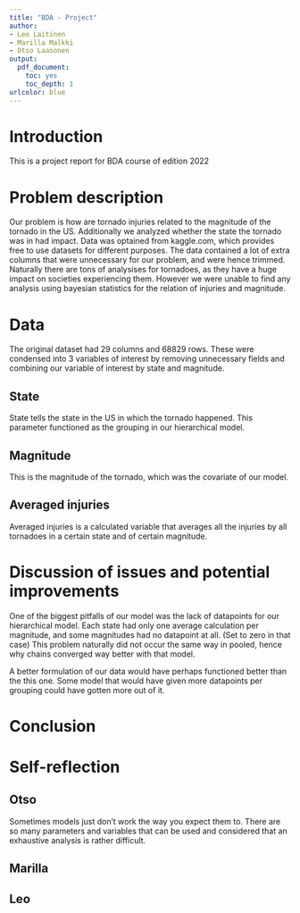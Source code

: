 ---
title: "BDA - Project"
author: 
- Leo Laitinen
- Marilla Malkki
- Otso Laasonen
output: 
  pdf_document: 
    toc: yes
    toc_depth: 1
urlcolor: blue
---

# Introduction
This is a project report for BDA course of edition 2022

# Problem description
Our problem is how are tornado injuries related to the magnitude of the tornado in the US. Additionally we analyzed whether the state the tornado was in had impact. 
Data was optained from kaggle.com, which provides free to use datasets for different purposes. The data contained a lot of extra columns that were unnecessary for our problem, and were hence trimmed.
Naturally there are tons of analysises for tornadoes, as they have a huge impact on societies experiencing them. However we were unable to find any analysis using bayesian statistics for the relation of injuries and magnitude.

# Data

The original dataset had 29 columns and 68829 rows. These were condensed into 3 variables of interest by removing unnecessary fields and combining our variable of interest by state and magnitude.

## State
State tells the state in the US in which the tornado happened. This parameter functioned as the grouping in our hierarchical model.

## Magnitude
This is the magnitude of the tornado, which was the covariate of our model. 

## Averaged injuries
Averaged injuries is a calculated variable that averages all the injuries by all tornadoes in a certain state and of certain magnitude.

# Discussion of issues and potential improvements
One of the biggest pitfalls of our model was the lack of datapoints for our hierarchical model. Each state had only one average calculation per magnitude, and some magnitudes had no datapoint at all. (Set to zero in that case) This problem naturally did not occur the same way in pooled, hence why chains converged way better with that model.

A better formulation of our data would have perhaps functioned better than the this one. Some model that would have given more datapoints per grouping could have gotten more out of it.

# Conclusion

# Self-reflection

## Otso
Sometimes models just don't work the way you expect them to. There are so many parameters and variables that can be used and considered that an exhaustive analysis is rather difficult.

## Marilla

## Leo